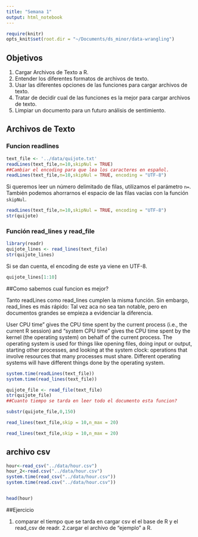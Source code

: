```yaml
---
title: "Semana 1"
output: html_notebook
---
```


```r
require(knitr)
opts_knit$set(root.dir = "~/Documents/ds_minor/data-wrangling")
```



## Objetivos

1. Cargar Archivos de Texto a R.
2. Entender los diferentes formatos de archivos de texto.
3. Usar las diferentes opciones de las funciones para cargar archivos de texto.
4. Tratar de decidir cual de las funciones es la mejor para cargar archivos de texto.
5. Limpiar un documento para un futuro análisis de sentimiento. 

## Archivos de Texto

### Funcion readlines

```r
text_file <- '../data/quijote.txt'
readLines(text_file,n=10,skipNul = TRUE)
##Cambiar el encoding para que lea los caracteres en español. 
readLines(text_file,n=10,skipNul = TRUE, encoding = "UTF-8")
```

Si queremos leer un número delimitado de filas, utilizamos el parámetro ```n=```. 
También podemos ahorrarnos el espacio de las filas vacías con la función ```skipNul```. 



```r
readLines(text_file,n=10,skipNul = TRUE, encoding = "UTF-8")
str(quijote)
```




### Función read_lines y read_file
```r
library(readr)
quijote_lines <- read_lines(text_file)
str(quijote_lines)
```

Si se dan cuenta, el encoding de este ya viene en UTF-8. 

```r
quijote_lines[1:10]
```


##Como sabemos cual funcion es mejor?

Tanto readLines como read_lines cumplen la misma función. Sin embargo, read_lines es más rápido:
Tal vez aca no sea tan notable, pero en documentos grandes se empieza a evidenciar la diferencia. 

User CPU time” gives the CPU time spent by the current process (i.e., the current R session) and “system CPU time” gives the CPU time spent by the kernel (the operating system) on behalf of the current process. The operating system is used for things like opening files, doing input or output, starting other processes, and looking at the system clock: operations that involve resources that many processes must share. Different operating systems will have different things done by the operating system.

```r
system.time(readLines(text_file))
system.time(read_lines(text_file))
```




```r
quijote_file <- read_file(text_file) 
str(quijote_file)
##Cuanto tiempo se tarda en leer todo el documento esta funcion?
```

```r
substr(quijote_file,0,150)
```


```r
read_lines(text_file,skip = 10,n_max = 20)
```


```r
read_lines(text_file,skip = 10,n_max = 20)
```



## archivo csv 


```r
hour<-read_csv("../data/hour.csv")
hour_2<-read.csv("../data/hour.csv")
system.time(read_csv("../data/hour.csv"))
system.time(read.csv("../data/hour.csv"))


head(hour)
```

##Ejercicio

1. comparar el tiempo que se tarda en cargar csv el el base de R y el read_csv de readr.
2.cargar el archivo de "ejemplo" a R.


